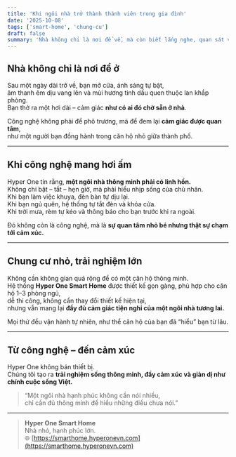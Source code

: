 ```yaml
---
title: 'Khi ngôi nhà trở thành thành viên trong gia đình'
date: '2025-10-08'
tags: ['smart-home', 'chung-cu']
draft: false
summary: 'Nhà không chỉ là nơi để về, mà còn biết lắng nghe, quan sát và sẻ chia cùng bạn – đó là trải nghiệm mà Hyper One Smart Home mang đến.'
---
```


## Nhà không chỉ là nơi để ở

Sau một ngày dài trở về, bạn mở cửa, ánh sáng tự bật,  
âm thanh êm dịu vang lên và mùi hương tinh dầu quen thuộc lan khắp phòng.  
Bạn thở ra một hơi dài – cảm giác **như có ai đó chờ sẵn ở nhà**.

Công nghệ không phải để phô trương, mà để đem lại **cảm giác được quan tâm**,  
như một người bạn đồng hành trong căn hộ nhỏ giữa thành phố.

---

## Khi công nghệ mang hơi ấm

Hyper One tin rằng, **một ngôi nhà thông minh phải có linh hồn.**  
Không chỉ bật – tắt – hẹn giờ, mà phải hiểu nhịp sống của chủ nhân.  
Khi bạn làm việc khuya, đèn bàn tự dịu lại.  
Khi bạn ngủ quên, hệ thống tự tắt đèn và khóa cửa.  
Khi trời mưa, rèm tự kéo và thông báo cho bạn trước khi ra ngoài.

Đó không còn là công nghệ, mà là **sự quan tâm nhỏ bé nhưng thật sự chạm tới cảm xúc.**

---

## Chung cư nhỏ, trải nghiệm lớn

Không cần không gian quá rộng để có một căn hộ thông minh.  
Hệ thống **Hyper One Smart Home** được thiết kế gọn gàng, phù hợp cho căn hộ 1–3 phòng ngủ,  
dễ thi công, không cần thay đổi thiết kế hiện tại,  
nhưng vẫn mang lại **đầy đủ cảm giác tiện nghi của một ngôi nhà tương lai.**

Mọi thứ đều vận hành tự nhiên, như thể căn hộ của bạn đã “hiểu” bạn từ lâu.

---

## Từ công nghệ – đến cảm xúc

Hyper One không bán thiết bị.  
Chúng tôi tạo ra **trải nghiệm sống thông minh, đầy cảm xúc và giản dị như chính cuộc sống Việt.**

> “Một ngôi nhà hạnh phúc không cần nói nhiều,  
> chỉ cần đủ thông minh để hiểu những điều chưa nói.”

---

> **Hyper One Smart Home**  
> Nhà nhỏ, hạnh phúc lớn.  
> 🌐 [https://smarthome.hyperonevn.com](https://smarthome.hyperonevn.com)
